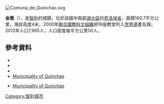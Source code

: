 [[Image:Comuna_de_Quinchao.svg|right]]
{{Coord|42|28|15|S|73|29|30|W|display=title}}

'''金喬'''（{{lang-es|Quinchao}}），是[[智利|智利]]的城鎮，位於該國中南部[[湖大區|湖大區]]的[[奇洛埃省|奇洛埃省]]，面積160.7平方公里，海拔高度4米，2000年[[聯合國教科文組織|聯合國教科文組織]]把16座教堂列入[[世界遺產|世界遺產]]名錄，2012年人口7,965人，人口密度每平方公里50人。

==參考資料==
*{{Cite web |url = http://www.islaquinchao.com |title=Asociación Chilena de Municipalidades | accessdate=27 January 2011|language=es}}
*{{Cite web |url = http://www.islaquinchao.com |title=Municipality of Quinchao | accessdate=27 January 2011|language=es}}
*{{Cite web |url= http://www.ine.cl/canales/chile_estadistico/censos_poblacion_vivienda/censo_pobl_vivi.php |title= National Statistics Institute |accessdate= 27 January 2010 |language= es |archive-date= 2017-06-03 |archive-url= https://web.archive.org/web/20170603180722/http://www.ine.cl/canales/chile_estadistico/censos_poblacion_vivienda/censo_pobl_vivi.php |dead-url= no }}
*[http://www.municipalidadquinchao.cl/ Municipality of Quinchao]
* {{es icon}} [http://www.municipalidadquinchao.cl/ Municipality of Quinchao]

{{Chile-geo-stub}}
[[Category:智利城市|Category:智利城市]]